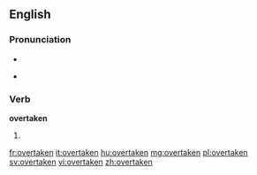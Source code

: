 ==English==

===Pronunciation===
* {{IPA|/ˈovəɻteɪkən/}}
* {{audio|En-us-overtaken.ogg|Audio (US)}}
*: {{rhymes|eɪkən}}

===Verb===
'''overtaken'''

# {{past participle of| to [[overtake]]}}

[[fr:overtaken]]
[[it:overtaken]]
[[hu:overtaken]]
[[mg:overtaken]]
[[pl:overtaken]]
[[sv:overtaken]]
[[vi:overtaken]]
[[zh:overtaken]]